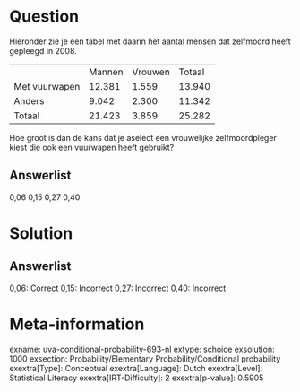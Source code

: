 Question
========

Hieronder zie je een tabel met daarin het aantal mensen dat zelfmoord
heeft gepleegd in 2008.

  --------------- -------- --------- --------
                  Mannen   Vrouwen   Totaal
  Met vuurwapen   12.381   1.559     13.940
  Anders          9.042    2.300     11.342
  Totaal          21.423   3.859     25.282
  --------------- -------- --------- --------

Hoe groot is dan de kans dat je aselect een vrouwelijke zelfmoordpleger
kiest die ook een vuurwapen heeft gebruikt?

Answerlist
----------

0,06
0,15
0,27
0,40

Solution
========

Answerlist
----------

0,06: Correct
0,15: Incorrect
0,27: Incorrect
0,40: Incorrect

Meta-information
================
exname: uva-conditional-probability-693-nl
extype: schoice
exsolution: 1000
exsection: Probability/Elementary Probability/Conditional probability
exextra[Type]: Conceptual
exextra[Language]: Dutch
exextra[Level]: Statistical Literacy
exextra[IRT-Difficulty]: 2
exextra[p-value]: 0.5905
